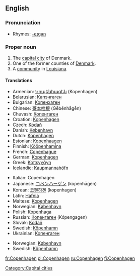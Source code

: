{{wikipedia}}
{{wikipedia|Copenhagen County}}
{{wikipedia|Copenhagen, Louisiana}}
==English==

===Pronunciation===
*Rhymes: [[Rhymes:English:-eɪɡən|-eɪɡən]]

===Proper noun===
{{en-proper noun}}

# The [[capital city]] of Denmark.
# One of the former counties of [[Denmark]].
# A [[community]] in [[Louisiana]].

====Translations====
{{trans-top|capital of Denmark}}
*Armenian: [[Կոպենհագեն]] (Kopenhagen)
*Belarusian: [[Капэнгаген]]
*Bulgarian: [[Копенхаген]]
*Chinese: [[哥本哈根]] (Gēběnhāgēn)
*Chuvash: [[Копенгаген]]
*Croation: [[Kopenhagen]]
*Czech: [[Kodaň]]
*Danish: [[København]]
*Dutch: [[Kopenhagen]]
*Estonian: [[Kopenhaagen]]
*Finnish: [[Kööpenhamina]]
*French: [[Copenhague]]
*German: [[Kopenhagen]]
*Greek: [[Κοπεγχάγη]] {{f}}
*Icelandic: [[Kaupmannahöfn]] {{f}}
{{trans-mid}}
*Italian: Copenhagen {{f}}
*Japanese: [[コペンハーゲン]] (kopenhāgen)
*Korean: [[코펜하겐]] (kopenhagen)
*Latin: [[Hafnia]]
*Maltese: [[Kopenħagen]]
*Norwegian: [[København]]
*Polish: [[Kopenhaga]] {{f}}
*Russian: [[Копенгаген]] (Kópengagen) {{m}}
*Slovak: [[Kodaň]]
*Swedish: [[Köpenhamn]] {{n}}
*Ukrainian: [[Копенгаген]] {{m}}
{{trans-bottom}}

{{trans-top|former county in Denmark}}
{{trans-mid}}
*Norwegian: [[København]]
*Swedish: [[Köpenhamn]] {{n}}
{{trans-bottom}}

[[Category:Capital cities]]

[[fr:Copenhagen]]
[[pl:Copenhagen]]
[[ru:Copenhagen]]
[[fi:Copenhagen]]